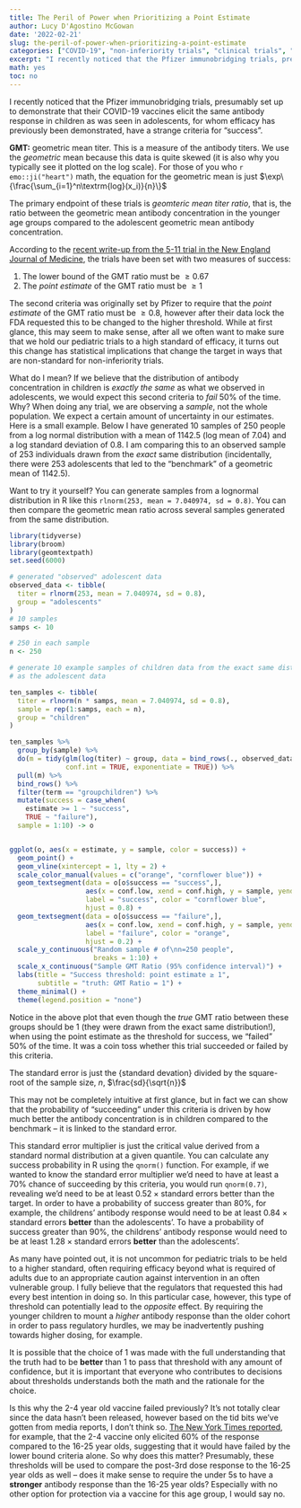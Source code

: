 ```yaml
---
title: The Peril of Power when Prioritizing a Point Estimate
author: Lucy D'Agostino McGowan
date: '2022-02-21'
slug: the-peril-of-power-when-prioritizing-a-point-estimate
categories: ["COVID-19", "non-inferiority trials", "clinical trials", "power"]
excerpt: "I recently noticed that the Pfizer immunobridging trials, presumably set up to demonstrate that their COVID-19 vaccines elicit the same antibody response in children as was seen in adolescents, for whom efficacy has previously been demonstrated, have a strange criteria for \"success\"."
math: yes
toc: no
---
```


I recently noticed that the Pfizer immunobridging trials, presumably set up to demonstrate that their COVID-19 vaccines elicit the same antibody response in children as was seen in adolescents, for whom efficacy has previously been demonstrated, have a strange criteria for "success". 

<span class="marginnote">
**GMT:** geometric mean titer. This is a measure of the antibody titers. We use the *geometric* mean because this data is quite skewed (it is also why you typically see it plotted on the log scale). For those of you who `r emo::ji("heart")` math, the equation for the geometric mean is just $\exp\{\frac{\sum_{i=1}^n\textrm{log}(x_i)}{n}\}$
</span> 

The primary endpoint of these trials is *geomteric mean titer ratio*, that is, the ratio between the geometric mean antibody concentration in the younger age groups compared to the adolescent geometric mean antibody concentration. 

According to the [recent write-up from the 5-11 trial in the New England Journal of Medicine](https://www.nejm.org/doi/full/10.1056/NEJMoa2116298), the trials have been set with two measures of success:

1. The lower bound of the GMT ratio must be $\ge 0.67$
2. The *point estimate* of the GMT ratio must be $\ge 1$

The second criteria was originally set by Pfizer to require that the *point estimate* of the GMT ratio must be $\ge 0.8$, however after their data lock the FDA requested this to be changed to the higher threshold. While at first glance, this may seem to make sense, after all we often want to make sure that we hold our pediatric trials to a high standard of efficacy, it turns out this change has statistical implications that change the target in ways that are non-standard for non-inferiority trials. 

What do I mean? If we believe that the distribution of antibody concentration in children is *exactly the same* as what we observed in adolescents, we would expect this second criteria to *fail* 50% of the time. Why? When doing any trial, we are observing a *sample*, not the whole population. We expect a certain amount of uncertainty in our estimates. Here is a small example. Below I have generated 10 samples of 250 people from a log normal distribution with a mean of 1142.5 (log mean of 7.04) and a log standard deviation of 0.8. I am comparing this to an observed sample of 253 individuals drawn from the *exact* same distribution (incidentally, there were 253 adolescents that led to the "benchmark" of a geometric mean of 1142.5).

<span class ="marginnote">
Want to try it yourself? You can generate samples from a lognormal distribution in R like this `rlnorm(253, mean = 7.040974, sd = 0.8)`. You can then compare the geometric mean ratio across several samples generated from the same distribution.
</span>

```r
library(tidyverse)
library(broom)
library(geomtextpath)
set.seed(6000)

# generated "observed" adolescent data
observed_data <- tibble(
  titer = rlnorm(253, mean = 7.040974, sd = 0.8),
  group = "adolescents"
)
# 10 samples
samps <- 10

# 250 in each sample
n <- 250

# generate 10 example samples of children data from the exact same distribution 
# as the adolescent data

ten_samples <- tibble(
  titer = rlnorm(n * samps, mean = 7.040974, sd = 0.8),
  sample = rep(1:samps, each = n),
  group = "children"
) 

ten_samples %>%
  group_by(sample) %>%
  do(m = tidy(glm(log(titer) ~ group, data = bind_rows(., observed_data)),
              conf.int = TRUE, exponentiate = TRUE)) %>%
  pull(m) %>%
  bind_rows() %>%
  filter(term == "groupchildren") %>%
  mutate(success = case_when(
    estimate >= 1 ~ "success",
    TRUE ~ "failure"),
  sample = 1:10) -> o


ggplot(o, aes(x = estimate, y = sample, color = success)) +
  geom_point() +
  geom_vline(xintercept = 1, lty = 2) +
  scale_color_manual(values = c("orange", "cornflower blue")) + 
  geom_textsegment(data = o[o$success == "success",],
                   aes(x = conf.low, xend = conf.high, y = sample, yend = sample), 
                   label = "success", color = "cornflower blue",
                   hjust = 0.8) +
  geom_textsegment(data = o[o$success == "failure",],
                   aes(x = conf.low, xend = conf.high, y = sample, yend = sample), 
                   label = "failure", color = "orange", 
                   hjust = 0.2) +
  scale_y_continuous("Random sample # of\nn=250 people",
                     breaks = 1:10) +
  scale_x_continuous("Sample GMT Ratio (95% confidence interval)") +
  labs(title = "Success threshold: point estimate ≥ 1",
       subtitle = "truth: GMT Ratio = 1") +
  theme_minimal() +
  theme(legend.position = "none")

```


Notice in the above plot that even though the *true* GMT ratio between these groups should be 1 (they were drawn from the exact same distribution!), when using the point estimate as the threshold for success, we "failed" 50% of the time. It was a coin toss whether this trial succeeded or failed by this criteria.

<span class="marginnote">
The standard error is just the {standard devation} divided by the square-root of the sample size, $n$, $\frac{sd}{\sqrt{n}}$
</span>

This may not be completely intuitive at first glance, but in fact we can show that the probability of "succeeding" under this criteria is driven by how much better the antibody concentration is in children compared to the benchmark -- it is linked to the standard error. 

<span class="marginnote">
This standard error multiplier is just the critical value derived from a standard normal distribution at a given quantile. You can calculate any success probability in R using the `qnorm()` function. For example, if we wanted to know the standard error multiplier we'd need to have at least a 70% chance of succeeding by this criteria, you would run `qnorm(0.7)`, revealing we'd need to be at least $0.52 \times \textrm{standard errors}$ better than the target.
</span>
In order to have a probability of success greater than 80%, for example, the childrens' antibody response would need to be at least $0.84 \times \textrm{standard errors}$ **better** than the adolescents'. To have a probability of success greater than 90%, the childrens' antibody response would need to be at least $1.28 \times \textrm{standard errors}$ **better** than the adolescents'. 

As many have pointed out, it is not uncommon for pediatric trials to be held to a higher standard, often requiring efficacy beyond what is required of adults due to an appropriate caution against intervention in an often vulnerable group. I fully believe that the regulators that requested this had every best intention in doing so. In this particular case, however, this type of threshold can potentially lead to the *opposite* effect. By requiring the younger children to mount a *higher* antibody response than the older cohort in order to pass regulatory hurdles, we may be inadvertently pushing towards higher dosing, for example. 

It is possible that the choice of 1 was made with the full understanding that the truth had to be **better** than 1 to pass that threshold with any amount of confidence, but it is important that everyone who contributes to decisions about thresholds understands both the math and the rationale for the choice. 

Is this why the 2-4 year old vaccine failed previously? It's not totally clear since the data hasn't been released, however based on the tid bits we've gotten from media reports, I don't think so. [The New York Times reported](https://www.nytimes.com/2022/02/11/us/politics/fda-children-pfizer-vaccine.html), for example, that the 2-4 vaccine only elicited 60% of the response compared to the 16-25 year olds, suggesting that it would have failed by the lower bound criteria alone. So why does this matter? Presumably, these thresholds will be used to compare the post-3rd dose response to the 16-25 year olds as well -- does it make sense to require the under 5s to have a **stronger** antibody response than the 16-25 year olds? Especially with no other option for protection via a vaccine for this age group, I would say no.


